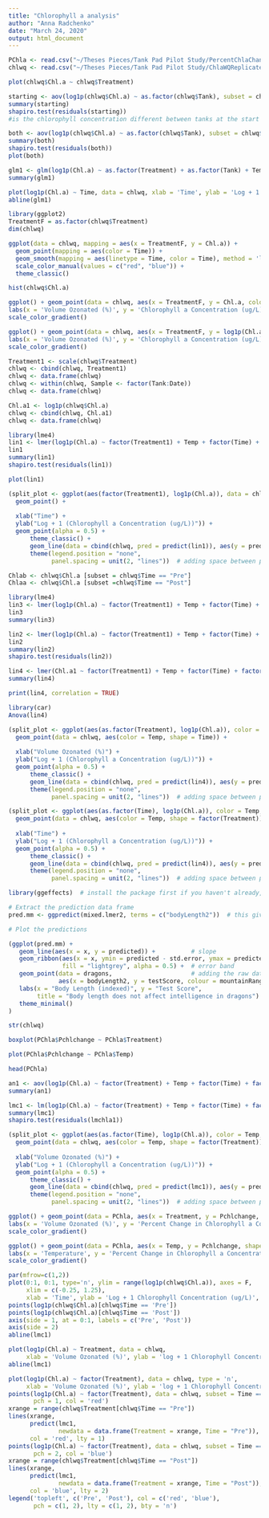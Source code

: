 ```yaml
---
title: "Chlorophyll a analysis"
author: "Anna Radchenko"
date: "March 24, 2020"
output: html_document
---
```



```r
PChla <- read.csv("~/Theses Pieces/Tank Pad Pilot Study/PercentChlaChange.csv")
chlwq <- read.csv("~/Theses Pieces/Tank Pad Pilot Study/ChlaWQReplicateAcuteData1.csv")
```


```r
plot(chlwq$Chl.a ~ chlwq$Treatment)
```

```r
starting <- aov(log1p(chlwq$Chl.a) ~ as.factor(chlwq$Tank), subset = chlwq$Time == "Pre")
summary(starting)
shapiro.test(residuals(starting))
#is the chlorophyll concentration different between tanks at the start of each trial?
```

```r
both <- aov(log1p(chlwq$Chl.a) ~ as.factor(chlwq$Tank), subset = chlwq$Time == "Post")
summary(both)
shapiro.test(residuals(both))
plot(both)
```


```r
glm1 <- glm(log1p(Chl.a) ~ as.factor(Treatment) + as.factor(Tank) + Temp + as.factor(Time), data = chlwq)
summary(glm1)
```

```r
plot(log1p(Chl.a) ~ Time, data = chlwq, xlab = 'Time', ylab = 'Log + 1 (Chlorophyll a concentration (ug/L)')
abline(glm1)
```




```r
library(ggplot2)
TreatmentF = as.factor(chlwq$Treatment)
dim(chlwq)
```

```r
ggplot(data = chlwq, mapping = aes(x = TreatmentF, y = Chl.a)) + 
  geom_point(mapping = aes(color = Time)) +
  geom_smooth(mapping = aes(linetype = Time, color = Time), method = 'loess') +
  scale_color_manual(values = c("red", "blue")) +
  theme_classic()
```

```r
hist(chlwq$Chl.a)
```


```r
ggplot() + geom_point(data = chlwq, aes(x = TreatmentF, y = Chl.a, color = Temp, shape = Time)) +
labs(x = 'Volume Ozonated (%)', y = 'Chlorophyll a Concentration (ug/L)') +
scale_color_gradient()
```

```r
ggplot() + geom_point(data = chlwq, aes(x = TreatmentF, y = log1p(Chl.a), color = Temp, shape = Time)) +
labs(x = 'Volume Ozonated (%)', y = 'Chlorophyll a Concentration (ug/L)') +
scale_color_gradient()
```


```r
Treatment1 <- scale(chlwq$Treatment)
chlwq <- cbind(chlwq, Treatment1)
chlwq <- data.frame(chlwq)
chlwq <- within(chlwq, Sample <- factor(Tank:Date))
chlwq <- data.frame(chlwq)

Chl.a1 <- log1p(chlwq$Chl.a)
chlwq <- cbind(chlwq, Chl.a1)
chlwq <- data.frame(chlwq)
```


```r
library(lme4)
lin1 <- lmer(log1p(Chl.a) ~ factor(Treatment1) + Temp + factor(Time) + Salinity + pH + Height + (1|Tank) + (1|Sample), data = chlwq, REML = F)
lin1
summary(lin1)
shapiro.test(residuals(lin1))
```

```r
plot(lin1)
```



```r
(split_plot <- ggplot(aes(factor(Treatment1), log1p(Chl.a)), data = chlwq) + 
  geom_point() + 
  
  xlab("Time") + 
  ylab("Log + 1 (Chlorophyll a Concentration (ug/L))")) +
  geom_point(alpha = 0.5) +
      theme_classic() +
      geom_line(data = cbind(chlwq, pred = predict(lin1)), aes(y = pred), size = 1) +  # adding predicted line from mixed model 
      theme(legend.position = "none",
            panel.spacing = unit(2, "lines"))  # adding space between panels
```

```r
Chlab <- chlwq$Chl.a [subset = chlwq$Time == "Pre"]
Chlaa <- chlwq$Chl.a [subset =chlwq$Time == "Post"]
```





```r
library(lme4)
lin3 <- lmer(log1p(Chl.a) ~ factor(Treatment1) + Temp + factor(Time) + Salinity + pH  + (1|Tank) + (1|Sample), data = chlwq, REML = F)
lin3
summary(lin3)
```

```r
lin2 <- lmer(log1p(Chl.a) ~ factor(Treatment1) + Temp + factor(Time) + Salinity + pH + Height + Temp*Salinity*pH + (1|Tank) + (1|Sample), data = chlwq, REML = F)
lin2
summary(lin2)
shapiro.test(residuals(lin2))
```

```r
lin4 <- lmer(Chl.a1 ~ factor(Treatment1) + Temp + factor(Time) + factor(Treatment1)*Temp +  pH  + (1|Tank) + (1|Sample) , data = chlwq, REML = F)
summary(lin4)
```

```r
print(lin4, correlation = TRUE)
```


```r
library(car)
Anova(lin4)
```


```r
(split_plot <- ggplot(aes(as.factor(Treatment), log1p(Chl.a)), color = Temp, data = chlwq) + 
  geom_point(data = chlwq, aes(color = Temp, shape = Time)) + 
  
  xlab("Volume Ozonated (%)") + 
  ylab("Log + 1 (Chlorophyll a Concentration (ug/L))")) +
  geom_point(alpha = 0.5) +
      theme_classic() +
      geom_line(data = cbind(chlwq, pred = predict(lin4)), aes(y = pred), size = 1) +  # adding predicted line from mixed model 
      theme(legend.position = "none",
            panel.spacing = unit(2, "lines"))  # adding space between panels
```


```r
(split_plot <- ggplot(aes(as.factor(Time), log1p(Chl.a)), color = Temp, data = chlwq) + 
  geom_point(data = chlwq, aes(color = Temp, shape = factor(Treatment))) + 
  
  xlab("Time") + 
  ylab("Log + 1 (Chlorophyll a Concentration (ug/L))")) +
  geom_point(alpha = 0.5) +
      theme_classic() +
      geom_line(data = cbind(chlwq, pred = predict(lin4)), aes(y = pred), size = 1) +  # adding predicted line from mixed model 
      theme(legend.position = "none",
            panel.spacing = unit(2, "lines"))  # adding space between panels
```




```r
library(ggeffects)  # install the package first if you haven't already, then load it

# Extract the prediction data frame
pred.mm <- ggpredict(mixed.lmer2, terms = c("bodyLength2"))  # this gives overall predictions for the model

# Plot the predictions 

(ggplot(pred.mm) + 
   geom_line(aes(x = x, y = predicted)) +          # slope
   geom_ribbon(aes(x = x, ymin = predicted - std.error, ymax = predicted + std.error), 
               fill = "lightgrey", alpha = 0.5) +  # error band
   geom_point(data = dragons,                      # adding the raw data (scaled values)
              aes(x = bodyLength2, y = testScore, colour = mountainRange)) + 
   labs(x = "Body Length (indexed)", y = "Test Score", 
        title = "Body length does not affect intelligence in dragons") + 
   theme_minimal()
)
```





```r
str(chlwq)
```












```r
boxplot(PChla$Pchlchange ~ PChla$Treatment)
```
```r
plot(PChla$Pchlchange ~ PChla$Temp)
```


```r
head(PChla)
```

```r
an1 <- aov(log1p(Chl.a) ~ factor(Treatment) + Temp + factor(Time) + factor(Treatment)*Temp +  pH  + Date %in% Tank, data = chlwq)
summary(an1)
```




```r
lmc1 <- lm(log1p(Chl.a) ~ factor(Treatment) + Temp + factor(Time) + factor(Treatment)*Temp +  pH  + Date %in% Tank, data = chlwq)
summary(lmc1)
shapiro.test(residuals(lmchla1))

```

```r
(split_plot <- ggplot(aes(as.factor(Time), log1p(Chl.a)), color = Temp, data = chlwq) + 
  geom_point(data = chlwq, aes(color = Temp, shape = factor(Treatment))) + 
  
  xlab("Volume Ozonated (%)") + 
  ylab("Log + 1 (Chlorophyll a Concentration (ug/L))")) +
  geom_point(alpha = 0.5) +
      theme_classic() +
      geom_line(data = cbind(chlwq, pred = predict(lmc1)), aes(y = pred), size = 1) +  # adding predicted line from mixed model 
      theme(legend.position = "none",
            panel.spacing = unit(2, "lines"))  # adding space between panels
```



```r
ggplot() + geom_point(data = PChla, aes(x = Treatment, y = Pchlchange, color = Temp)) +
labs(x = 'Volume Ozonated (%)', y = 'Percent Change in Chlorophyll a Concentration (ug/L)') +
scale_color_gradient()
```

```r
ggplot() + geom_point(data = PChla, aes(x = Temp, y = Pchlchange, shape = factor(Treatment))) +
labs(x = 'Temperature', y = 'Percent Change in Chlorophyll a Concentration (ug/L)') +
scale_color_gradient()
```



```r
par(mfrow=c(1,2))
plot(0:1, 0:1, type='n', ylim = range(log1p(chlwq$Chl.a)), axes = F,
     xlim = c(-0.25, 1.25),
     xlab = 'Time', ylab = 'Log + 1 Chlorophyll Concentration (ug/L)', frame.plot = T)
points(log1p(chlwq$Chl.a)[chlwq$Time == 'Pre'])
points(log1p(chlwq$Chl.a)[chlwq$Time == 'Post'])
axis(side = 1, at = 0:1, labels = c('Pre', 'Post'))
axis(side = 2)
abline(lmc1)
```

```r
plot(log1p(Chl.a) ~ Treatment, data = chlwq, 
     xlab = 'Volume Ozonated (%)', ylab = 'log + 1 Chlorophyll Concentration (ug/L)')
abline(lmc1)
```

```r
plot(log1p(Chl.a) ~ factor(Treatment), data = chlwq, type = 'n', 
     xlab = 'Volume Ozonated (%)', ylab = 'log + 1 Chlorophyll Concentration (ug/L)')
points(log1p(Chl.a) ~ factor(Treatment), data = chlwq, subset = Time == "Pre",
       pch = 1, col = 'red')
xrange = range(chlwq$Treatment[chlwq$Time == "Pre"])
lines(xrange, 
      predict(lmc1, 
              newdata = data.frame(Treatment = xrange, Time = "Pre")),
      col = 'red', lty = 1)
points(log1p(Chl.a) ~ factor(Treatment), data = chlwq, subset = Time == "Post",
       pch = 2, col = 'blue')
xrange = range(chlwq$Treatment[chlwq$Time == "Post"])
lines(xrange, 
      predict(lmc1, 
              newdata = data.frame(Treatment = xrange, Time = "Post")),
      col = 'blue', lty = 2)
legend('topleft', c('Pre', 'Post'), col = c('red', 'blue'), 
       pch = c(1, 2), lty = c(1, 2), bty = 'n')
```

